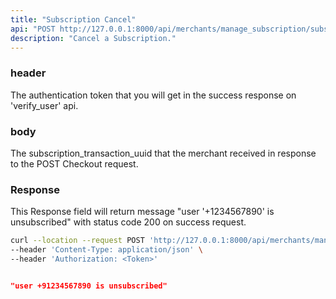 ```yaml
---
title: "Subscription Cancel"
api: "POST http://127.0.0.1:8000/api/merchants/manage_subscription/subscription_cancel/"
description: "Cancel a Subscription."
---
```


### header
<ParamField header="Authorization" type="string">
  The authentication token that you will get in the success response on 'verify_user' api.
</ParamField>

### body
<ParamField body="id" type="string">
  The subscription_transaction_uuid that the merchant received in response to the POST Checkout request.
</ParamField>

### Response

<ResponseField name="success" type="number">
  This Response field will return message "user '+1234567890' is unsubscribed" with status code 200 on success request.
</ResponseField>

<RequestExample>

```bash Example Request
curl --location --request POST 'http://127.0.0.1:8000/api/merchants/manage_subscription/subscription_cancel/' \
--header 'Content-Type: application/json' \
--header 'Authorization: <Token>'
```

</RequestExample>

<ResponseExample>

```json Response

"user +91234567890 is unsubscribed"
    
```

</ResponseExample>
